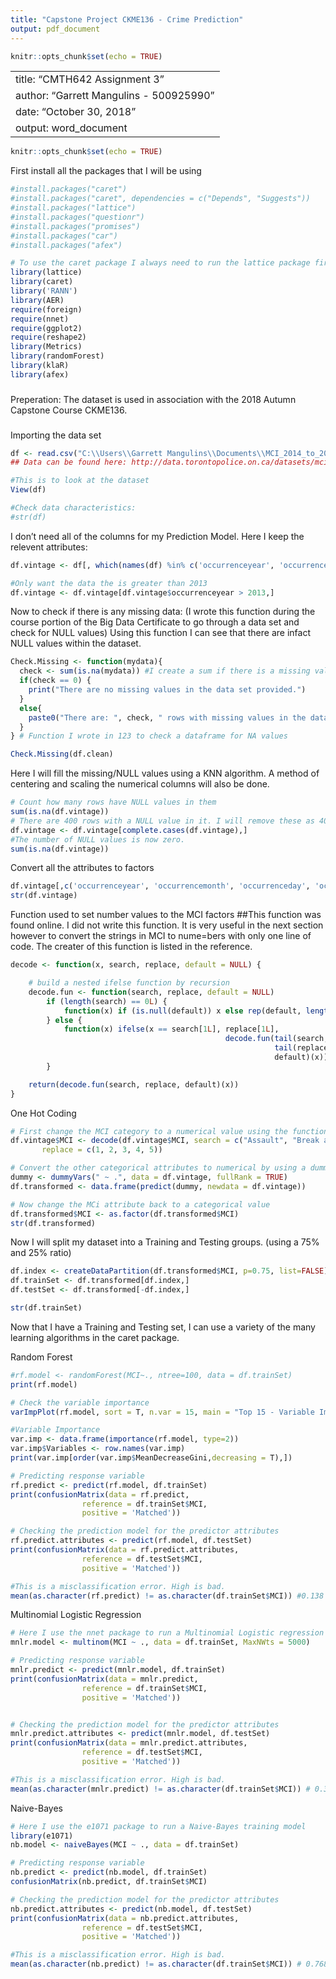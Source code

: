 ---
title: "Capstone Project CKME136 - Crime Prediction"
output: pdf_document
---

```{r setup, include=FALSE}
knitr::opts_chunk$set(echo = TRUE)
```

---
title: "CMTH642 Assignment 3"
author: "Garrett Mangulins - 500925990"
date: "October 30, 2018"
output: word_document
---

```{r setup, include=FALSE}
knitr::opts_chunk$set(echo = TRUE)
```


First install all the packages that I will be using
```{r}
#install.packages("caret")
#install.packages("caret", dependencies = c("Depends", "Suggests"))
#install.packages("lattice")
#install.packages("questionr")
#install.packages("promises")
#install.packages("car")
#install.packages("afex")

# To use the caret package I always need to run the lattice package first weirdly enough///
library(lattice)
library(caret)
library('RANN')
library(AER)
require(foreign)
require(nnet)
require(ggplot2)
require(reshape2)
library(Metrics)
library(randomForest)
library(klaR)
library(afex)
```

###
Preperation:
The dataset is used in association with the 2018 Autumn Capstone Course CKME136.

###
Importing the data set
```{r}
df <- read.csv("C:\\Users\\Garrett Mangulins\\Documents\\MCI_2014_to_2017.csv", header=TRUE, sep=",")
## Data can be found here: http://data.torontopolice.on.ca/datasets/mci-2014-to-2017

#This is to look at the dataset
View(df)

#Check data characteristics:
#str(df)
```


I don't need all of the columns for my Prediction Model. Here I keep the relevent attributes:
```{r}
df.vintage <- df[, which(names(df) %in% c('occurrenceyear',	'occurrencemonth', 'occurrenceday', 'occurrencedayofyear', 'occurrencedayofweek', 'occurrencehour', 'MCI', 'Division',	'Hood_ID', 'premisetype'))]

#Only want the data the is greater than 2013
df.vintage <- df.vintage[df.vintage$occurrenceyear > 2013,]
```


Now to check if there is any missing data:
(I wrote this function during the course portion of the Big Data Certificate to go through a data set and check for NULL values)
Using this function I can see that there are infact NULL values within the dataset.
```{r}
Check.Missing <- function(mydata){
  check <- sum(is.na(mydata)) #I create a sum if there is a missing value present in the data
  if(check == 0) {
    print("There are no missing values in the data set provided.")
  }
  else{
    paste0("There are: ", check, " rows with missing values in the data set.")
  }
} # Function I wrote in 123 to check a dataframe for NA values

Check.Missing(df.clean)
```


Here I will fill the missing/NULL values using a KNN algorithm. A method of centering and scaling the numerical columns will also be done.
```{r}
# Count how many rows have NULL values in them
sum(is.na(df.vintage))
# There are 400 rows with a NULL value in it. I will remove these as 400/131073 is only 0.3% of the dataset
df.vintage <- df.vintage[complete.cases(df.vintage),]
#The number of NULL values is now zero.
sum(is.na(df.vintage))
```


Convert all the attributes to factors
```{r}
df.vintage[,c('occurrenceyear',	'occurrencemonth', 'occurrenceday', 'occurrencedayofyear', 'occurrencedayofweek', 'occurrencehour', 'MCI', 'Division',	'Hood_ID', 'premisetype')] <- lapply(df.vintage[,c('occurrenceyear',	'occurrencemonth', 'occurrenceday', 'occurrencedayofyear', 'occurrencedayofweek', 'occurrencehour', 'MCI', 'Division',	'Hood_ID', 'premisetype')], factor)
str(df.vintage)
```

Function used to set number values to the MCI factors
##This function was found online. I did not write this function. It is very useful in the next section however to convert the strings in MCI to nume=bers with only one line of code. The creater of this function is listed in the reference.
```{r}
decode <- function(x, search, replace, default = NULL) {

    # build a nested ifelse function by recursion
    decode.fun <- function(search, replace, default = NULL)
        if (length(search) == 0L) {
            function(x) if (is.null(default)) x else rep(default, length(x))
        } else {
            function(x) ifelse(x == search[1L], replace[1L],
                                                decode.fun(tail(search,  -1L),
                                                           tail(replace, -1L),
                                                           default)(x))
        }

    return(decode.fun(search, replace, default)(x))
}
```


One Hot Coding
```{r}
# First change the MCI category to a numerical value using the function above:
df.vintage$MCI <- decode(df.vintage$MCI, search = c("Assault", "Break and Enter", "Robbery", "Theft Over", "Auto Theft"),
       replace = c(1, 2, 3, 4, 5))

# Convert the other categorical attributes to numerical by using a dummy variable
dummy <- dummyVars(" ~ .", data = df.vintage, fullRank = TRUE)
df.transformed <- data.frame(predict(dummy, newdata = df.vintage))

# Now change the MCi attribute back to a categorical value
df.transformed$MCI <- as.factor(df.transformed$MCI)
str(df.transformed)
```


Now I will split my dataset into a Training and Testing groups. (using a 75% and 25% ratio)
```{r}
df.index <- createDataPartition(df.transformed$MCI, p=0.75, list=FALSE)
df.trainSet <- df.transformed[df.index,]
df.testSet <- df.transformed[-df.index,]

str(df.trainSet)
```


Now that I have a Training and Testing set, I can use a variety of the many learning algorithms in the caret package.

Random Forest
```{r}
#rf.model <- randomForest(MCI~., ntree=100, data = df.trainSet)
print(rf.model)

# Check the variable importance
varImpPlot(rf.model, sort = T, n.var = 15, main = "Top 15 - Variable Importance")

#Variable Importance
var.imp <- data.frame(importance(rf.model, type=2))
var.imp$Variables <- row.names(var.imp)  
print(var.imp[order(var.imp$MeanDecreaseGini,decreasing = T),])

# Predicting response variable
rf.predict <- predict(rf.model, df.trainSet)
print(confusionMatrix(data = rf.predict,
                reference = df.trainSet$MCI,
                positive = 'Matched'))

# Checking the prediction model for the predictor attributes
rf.predict.attributes <- predict(rf.model, df.testSet)
print(confusionMatrix(data = rf.predict.attributes,
                reference = df.testSet$MCI,
                positive = 'Matched'))

#This is a misclassification error. High is bad.
mean(as.character(rf.predict) != as.character(df.trainSet$MCI)) #0.138
```


Multinomial Logistic Regression
```{r}
# Here I use the nnet package to run a Multinomial Logistic regression
mnlr.model <- multinom(MCI ~ ., data = df.trainSet, MaxNWts = 5000)

# Predicting response variable
mnlr.predict <- predict(mnlr.model, df.trainSet)
print(confusionMatrix(data = mnlr.predict,
                reference = df.trainSet$MCI,
                positive = 'Matched'))


# Checking the prediction model for the predictor attributes
mnlr.predict.attributes <- predict(mnlr.model, df.testSet)
print(confusionMatrix(data = mnlr.predict.attributes,
                reference = df.testSet$MCI,
                positive = 'Matched'))

#This is a misclassification error. High is bad.
mean(as.character(mnlr.predict) != as.character(df.trainSet$MCI)) # 0.397
```


Naive-Bayes
```{r}
# Here I use the e1071 package to run a Naive-Bayes training model
library(e1071)
nb.model <- naiveBayes(MCI ~ ., data = df.trainSet)

# Predicting response variable
nb.predict <- predict(nb.model, df.trainSet)
confusionMatrix(nb.predict, df.trainSet$MCI)

# Checking the prediction model for the predictor attributes
nb.predict.attributes <- predict(nb.model, df.testSet)
print(confusionMatrix(data = nb.predict.attributes,
                reference = df.testSet$MCI,
                positive = 'Matched'))

#This is a misclassification error. High is bad.
mean(as.character(nb.predict) != as.character(df.trainSet$MCI)) # 0.768
```















